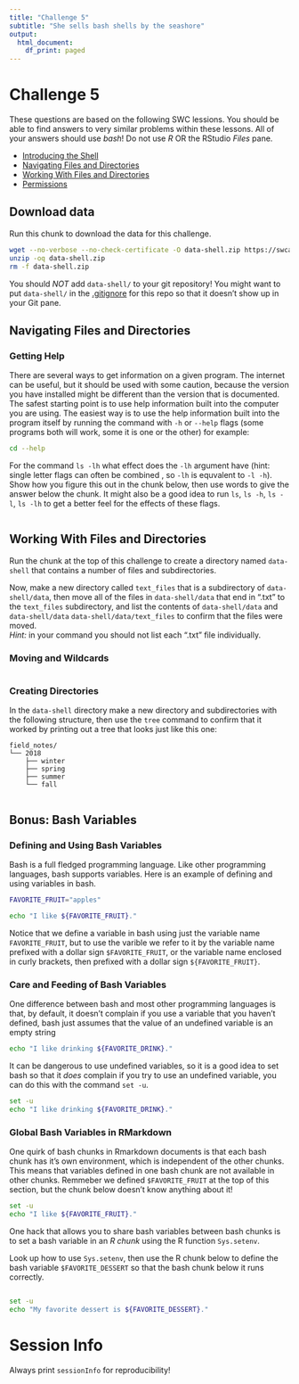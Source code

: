 ```yaml
---
title: "Challenge 5"
subtitle: "She sells bash shells by the seashore"
output:
  html_document:
    df_print: paged
---
```


# Challenge 5
These questions are based on the following SWC lessions.  You should be able to find answers to very similar problems within these lessons.  All of your answers should use *bash*!  Do not use *R* OR the RStudio *Files* pane.

- [Introducing the Shell](http://swcarpentry.github.io/shell-novice/01-intro/index.html)
- [Navigating Files and Directories](http://swcarpentry.github.io/shell-novice/02-filedir/index.html)
- [Working With Files and Directories](http://swcarpentry.github.io/shell-novice/03-create/index.html)
- [Permissions](http://swcarpentry.github.io/shell-extras/04-permissions/)


## Download data
Run this chunk to download the data for this challenge.

```bash
wget --no-verbose --no-check-certificate -O data-shell.zip https://swcarpentry.github.io/shell-novice/data/data-shell.zip
unzip -oq data-shell.zip
rm -f data-shell.zip
```

You should *NOT* add `data-shell/` to your git repository!  You might want to put `data-shell/` in the [.gitignore](https://gitlab.oit.duke.edu/IBIEM/IBIEM_2018_2019/blob/master/content/bootcamp/040_git_overview.md#ignoring-things) for this repo so that it doesn't show up in your Git pane.


## Navigating Files and Directories

### Getting Help
There are several ways to get information on a given program.  The internet can be useful, but it should be used with some caution, because the version you have installed might be different than the version that is documented.  The safest starting point is to use help information built into the computer you are using.  The easiest way is to use the help information built into the program itself by running the command with `-h` or `--help` flags (some programs both will work, some it is one or the other) for example:
```bash
cd --help
```

For the command `ls -lh` what effect does the `-lh` argument have (hint: single letter flags can often be combined , so `-lh` is equvalent to `-l -h`).  Show how you figure this out in the chunk below, then use words to give the answer below the chunk. It might also be a good idea to run `ls`, `ls -h`, `ls -l`, `ls -lh` to get a better feel for the effects of these flags.

```bash

```





## Working With Files and Directories
Run the chunk at the top of this challenge to create a directory named `data-shell` that contains a number of files and subdirectories.  

Now, make a new directory called `text_files` that is a subdirectory of `data-shell/data`, then move all of the files in `data-shell/data` that end in ".txt" to the `text_files` subdirectory, and list the contents of `data-shell/data` and `data-shell/data` `data-shell/data/text_files` to confirm that the files were moved.  
*Hint:* in your command you should not list each ".txt" file individually.

### Moving and Wildcards
```bash

```

### Creating Directories
In the `data-shell` directory make a new directory and subdirectories with the following structure, then use the `tree` command to confirm that it worked by printing out a tree that looks just like this one:

```
field_notes/
└── 2018
    ├── winter
    ├── spring
    ├── summer
    └── fall
```

```bash

```


## Bonus: Bash Variables

### Defining and Using Bash Variables
Bash is a full fledged programming language.  Like other programming languages, bash supports variables.  Here is an example of defining and using variables in bash.

```bash
FAVORITE_FRUIT="apples"

echo "I like ${FAVORITE_FRUIT}."
```

Notice that we define a variable in bash using just the variable name `FAVORITE_FRUIT`, but to use the varible we refer to it by the variable name prefixed with a dollar sign `$FAVORITE_FRUIT`, or the variable name enclosed in curly brackets, then prefixed with a dollar sign `${FAVORITE_FRUIT}`.


### Care and Feeding of Bash Variables
One difference between bash and most other programming languages is that, by default, it doesn't complain if you use a variable that you haven't defined, bash just assumes that the value of an undefined variable is an empty string

```bash
echo "I like drinking ${FAVORITE_DRINK}."
```

It can be dangerous to use undefined variables, so it is a good idea to set bash so that it *does* complain if you try to use an undefined variable, you can do this with the command `set -u`.
```bash
set -u
echo "I like drinking ${FAVORITE_DRINK}."
```

### Global Bash Variables in RMarkdown
One quirk of bash chunks in Rmarkdown documents is that each bash chunk has it's own environment, which is independent of the other chunks.  This means that variables defined in one bash chunk are not available in other chunks.  Remmeber we defined `$FAVORITE_FRUIT` at the top of this section, but the chunk below doesn't know anything about it!

```bash
set -u
echo "I like ${FAVORITE_FRUIT}."
```

One hack that allows you to share bash variables between bash chunks is to set a bash variable in an *R chunk* using the R function `Sys.setenv`.  

Look up how to use `Sys.setenv`, then use the R chunk below to define the bash variable `$FAVORITE_DESSERT` so that the bash chunk below it runs correctly.

```r

```


```bash
set -u
echo "My favorite dessert is ${FAVORITE_DESSERT}."
```




# Session Info
Always print `sessionInfo` for reproducibility!
```r

```

